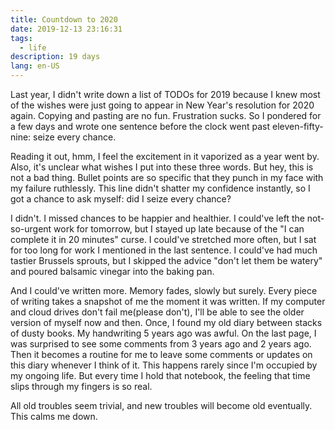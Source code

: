 ```yaml
---
title: Countdown to 2020
date: 2019-12-13 23:16:31
tags:
  - life
description: 19 days
lang: en-US
---
```


Last year, I didn't write down a list of TODOs for 2019 because I knew most of the wishes were just going to appear in New Year's resolution for 2020 again. Copying and pasting are no fun. Frustration sucks. So I pondered for a few days and wrote one sentence before the clock went past eleven-fifty-nine: seize every chance.

Reading it out, hmm, I feel the excitement in it vaporized as a year went by. Also, it's unclear what wishes I put into these three words. But hey, this is not a bad thing. Bullet points are so specific that they punch in my face with my failure ruthlessly. This line didn't shatter my confidence instantly, so I got a chance to ask myself: did I seize every chance?

I didn't. I missed chances to be happier and healthier. I could've left the not-so-urgent work for tomorrow, but I stayed up late because of the "I can complete it in 20 minutes" curse. I could've stretched more often, but I sat for too long for work I mentioned in the last sentence. I could've had much tastier Brussels sprouts, but I skipped the advice "don't let them be watery" and poured balsamic vinegar into the baking pan.

And I could've written more. Memory fades, slowly but surely. Every piece of writing takes a snapshot of me the moment it was written. If my computer and cloud drives don't fail me(please don't), I'll be able to see the older version of myself now and then. Once, I found my old diary between stacks of dusty books. My handwriting 5 years ago was awful. On the last page, I was surprised to see some comments from 3 years ago and 2 years ago. Then it becomes a routine for me to leave some comments or updates on this diary whenever I think of it. This happens rarely since I'm occupied by my ongoing life. But every time I hold that notebook, the feeling that time slips through my fingers is so real.

All old troubles seem trivial, and new troubles will become old eventually. This calms me down.
